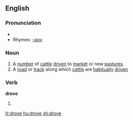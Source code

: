 ==English==

===Pronunciation===
* {{IPA|/'drɔʊf/}}
*Rhymes: [[Rhymes:English:-əʊv|-əʊv]]

===Noun===
{{en-noun}}

# A [[number]] of [[cattle]] [[drive]]n to [[market]] or new [[pasture]]s.
# A [[road]] or [[track]] along which [[cattle]] are [[habitually]] [[drive]]n

===Verb===
'''drove'''

# {{simple past of|drive}}

[[fr:drove]]
[[hu:drove]]
[[zh:drove]]